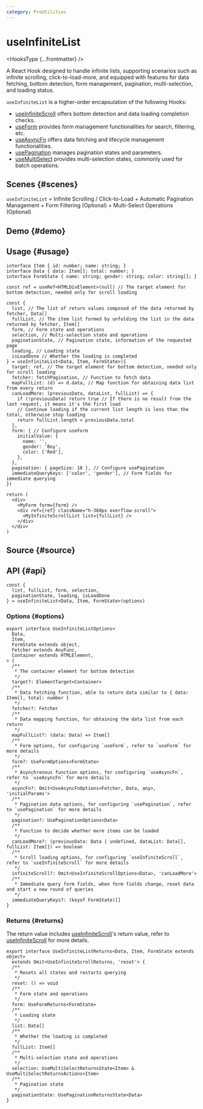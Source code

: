 ```yaml
---
category: ProUtilities
---
```


# useInfiniteList


<HooksType {...frontmatter} />

<Since version='v1.7.0' />

A React Hook designed to handle infinite lists, supporting scenarios such as infinite scrolling, click-to-load-more, and equipped with features for data fetching, bottom detection, form management, pagination, multi-selection, and loading status.

`useInfiniteList` is a higher-order encapsulation of the following Hooks:

- [useInfiniteScroll](/reference/use-infinite-scroll) offers bottom detection and data loading completion checks.
- [useForm](/reference/use-form) provides form management functionalities for search, filtering, etc.
- [useAsyncFn](/reference/use-async-fn) offers data fetching and lifecycle management functionalities.
- [usePagination](/reference/use-pagination) manages pagination states and parameters.
- [useMultiSelect](/reference/use-multi-select) provides multi-selection states, commonly used for batch operations.

## Scenes \{#scenes}

`useInfiniteList` = Infinite Scrolling / Click-to-Load + Automatic Pagination Management + Form Filtering (Optional) + Multi-Select Operations (Optional)

## Demo \{#demo}


<App />

## Usage \{#usage}

```tsx
interface Item { id: number; name: string; }
interface Data { data: Item[]; total: number; }
interface FormState { name: string; gender: string; color: string[]; }

const ref = useRef<HTMLDivElement>(null) // The target element for bottom detection, needed only for scroll loading

const {
  list, // The list of return values composed of the data returned by fetcher, Data[]
  fullList, // The item list formed by unfolding the list in the data returned by fetcher, Item[]
  form, // Form state and operations
  selection, // Multi-selection state and operations
  paginationState, // Pagination state, information of the requested page
  loading, // Loading state
  isLoadDone // Whether the loading is completed
} = useInfiniteList<Data, Item, FormState>({
  target: ref, // The target element for bottom detection, needed only for scroll loading
  fetcher: fetchPagination, // Function to fetch data
  mapFullList: (d) => d.data, // Map function for obtaining data list from every return
  canLoadMore: (previousData, dataList, fullList) => {
    if (!previousData) return true // If there is no result from the last request, it means it's the first load
    // Continue loading if the current list length is less than the total, otherwise stop loading
    return fullList.length < previousData.total 
  },
  form: { // Configure useForm
    initialValue: {
      name: '',
      gender: 'Boy',
      color: ['Red'],
    },
  },
  pagination: { pageSize: 10 }, // Configure usePagination
  immediateQueryKeys: ['color', 'gender'], // Form fields for immediate querying
})

return (
  <div>
    <MyForm form={form} />
    <div ref={ref} className="h-360px overflow-scroll">
      <MyInfiniteScrollList list={fullList} />
    </div>
  </div>
)
```

## Source \{#source}


<Source />

## API \{#api}

```tsx
const {
  list, fullList, form, selection,
  paginationState, loading, isLoadDone
} = useInfiniteList<Data, Item, FormState>(options)
```

### Options \{#options}

```tsx
export interface UseInfiniteListOptions<
  Data,
  Item,
  FormState extends object,
  Fetcher extends AnyFunc,
  Container extends HTMLElement,
> {
  /**
   * The container element for bottom detection
   */
  target?: ElementTarget<Container>
  /**
   * Data fetching function, able to return data similar to { data: Item[], total: number }
   */
  fetcher?: Fetcher
  /**
   * Data mapping function, for obtaining the data list from each return
   */
  mapFullList?: (data: Data) => Item[]
  /**
   * Form options, for configuring `useForm`, refer to `useForm` for more details
   */
  form?: UseFormOptions<FormState>
  /**
   * Asynchronous function options, for configuring `useAsyncFn`, refer to `useAsyncFn` for more details
   */
  asyncFn?: Omit<UseAsyncFnOptions<Fetcher, Data, any>, 'initialParams'>
  /**
   * Pagination data options, for configuring `usePagination`, refer to `usePagination` for more details
   */
  pagination?: UsePaginationOptions<Data>
  /**
   * Function to decide whether more items can be loaded
   */
  canLoadMore?: (previousData: Data | undefined, dataList: Data[], fullList: Item[]) => boolean
  /**
   * Scroll loading options, for configuring `useInfiniteScroll`, refer to `useInfiniteScroll` for more details
   */
  infiniteScroll?: Omit<UseInfiniteScrollOptions<Data>, 'canLoadMore'>
  /**
   * Immediate query form fields, when form fields change, reset data and start a new round of queries
   */
  immediateQueryKeys?: (keyof FormState)[]
}
```

### Returns \{#returns}

The return value includes [useInfiniteScroll](/reference/use-infinite-scroll)'s return value, refer to [useInfiniteScroll](/reference/use-infinite-scroll) for more details.

```tsx
export interface UseInfiniteListReturns<Data, Item, FormState extends object>
  extends Omit<UseInfiniteScrollReturns, 'reset'> {
  /**
   * Resets all states and restarts querying
   */
  reset: () => void
  /**
   * Form state and operations
   */
  form: UseFormReturns<FormState>
  /**
   * Loading state
   */
  list: Data[]
  /**
   * Whether the loading is completed
   */
  fullList: Item[]
  /**
   * Multi-selection state and operations
   */
  selection: UseMultiSelectReturnsState<Item> & UseMultiSelectReturnsActions<Item>
  /**
   * Pagination state
   */
  paginationState: UsePaginationReturnsState<Data>
}
```
